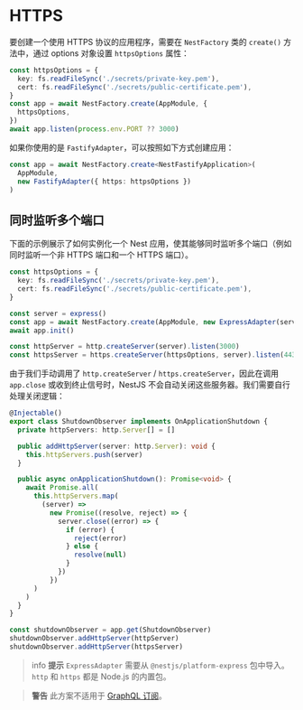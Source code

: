 # HTTPS

要创建一个使用 HTTPS 协议的应用程序，需要在 `NestFactory` 类的 `create()` 方法中，通过 options 对象设置 `httpsOptions` 属性：

```ts
const httpsOptions = {
  key: fs.readFileSync('./secrets/private-key.pem'),
  cert: fs.readFileSync('./secrets/public-certificate.pem'),
}
const app = await NestFactory.create(AppModule, {
  httpsOptions,
})
await app.listen(process.env.PORT ?? 3000)
```

如果你使用的是 `FastifyAdapter`，可以按照如下方式创建应用：

```ts
const app = await NestFactory.create<NestFastifyApplication>(
  AppModule,
  new FastifyAdapter({ https: httpsOptions })
)
```

## 同时监听多个端口

下面的示例展示了如何实例化一个 Nest 应用，使其能够同时监听多个端口（例如同时监听一个非 HTTPS 端口和一个 HTTPS 端口）。

```ts
const httpsOptions = {
  key: fs.readFileSync('./secrets/private-key.pem'),
  cert: fs.readFileSync('./secrets/public-certificate.pem'),
}

const server = express()
const app = await NestFactory.create(AppModule, new ExpressAdapter(server))
await app.init()

const httpServer = http.createServer(server).listen(3000)
const httpsServer = https.createServer(httpsOptions, server).listen(443)
```

由于我们手动调用了 `http.createServer` / `https.createServer`，因此在调用 `app.close` 或收到终止信号时，NestJS 不会自动关闭这些服务器。我们需要自行处理关闭逻辑：

```ts
@Injectable()
export class ShutdownObserver implements OnApplicationShutdown {
  private httpServers: http.Server[] = []

  public addHttpServer(server: http.Server): void {
    this.httpServers.push(server)
  }

  public async onApplicationShutdown(): Promise<void> {
    await Promise.all(
      this.httpServers.map(
        (server) =>
          new Promise((resolve, reject) => {
            server.close((error) => {
              if (error) {
                reject(error)
              } else {
                resolve(null)
              }
            })
          })
      )
    )
  }
}

const shutdownObserver = app.get(ShutdownObserver)
shutdownObserver.addHttpServer(httpServer)
shutdownObserver.addHttpServer(httpsServer)
```

> info **提示** `ExpressAdapter` 需要从 `@nestjs/platform-express` 包中导入。`http` 和 `https` 都是 Node.js 的内置包。

> **警告** 此方案不适用于 [GraphQL 订阅](/graphql/subscriptions)。
